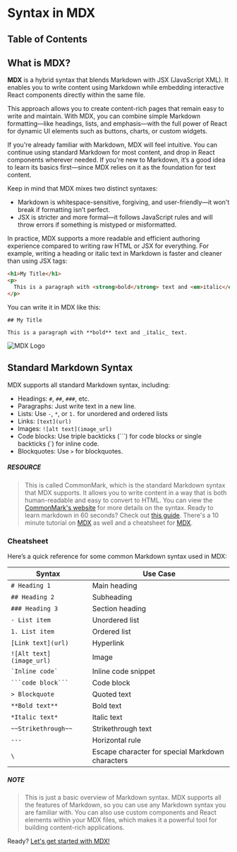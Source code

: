 
# Syntax in MDX

## Table of Contents

## What is MDX?

**MDX** is a hybrid syntax that blends Markdown with JSX (JavaScript XML). It enables you to write content using Markdown while embedding interactive React components directly within the same file.

This approach allows you to create content-rich pages that remain easy to write and maintain. With MDX, you can combine simple Markdown formatting—like headings, lists, and emphasis—with the full power of React for dynamic UI elements such as buttons, charts, or custom widgets.

If you're already familiar with Markdown, MDX will feel intuitive. You can continue using standard Markdown for most content, and drop in React components wherever needed. If you're new to Markdown, it’s a good idea to learn its basics first—since MDX relies on it as the foundation for text content.

Keep in mind that MDX mixes two distinct syntaxes:

- Markdown is whitespace-sensitive, forgiving, and user-friendly—it won't break if formatting isn’t perfect.
- JSX is stricter and more formal—it follows JavaScript rules and will throw errors if something is mistyped or misformatted.

In practice, MDX supports a more readable and efficient authoring experience compared to writing raw HTML or JSX for everything. For example, writing a heading or italic text in Markdown is faster and cleaner than using JSX tags:

```html
<h1>My Title</h1>
<p>
  This is a paragraph with <strong>bold</strong> text and <em>italic</em> text.
</p>
```

You can write it in MDX like this:

```mdx
## My Title

This is a paragraph with **bold** text and _italic_ text.
```

![MDX Logo](https://images.icon-icons.com/3912/PNG/512/mdx_logo_icon_247755.png)

## Standard Markdown Syntax

MDX supports all standard Markdown syntax, including:

- Headings: `#`, `##`, `###`, etc.
- Paragraphs: Just write text in a new line.
- Lists: Use `-`, `*`, or `1.` for unordered and ordered lists
- Links: `[text](url)`
- Images: `![alt text](image_url)`
- Code blocks: Use triple backticks (```) for code blocks or single backticks (`) for inline code.
- Blockquotes: Use `>` for blockquotes.

##### RESOURCE

> This is called CommonMark, which is the standard Markdown syntax that MDX supports. It allows you to write content in a way that is both human-readable and easy to convert to HTML. You can view the [CommonMark's website](https://commonmark.org/) for more details on the syntax. Ready to learn markdown in 60 seconds? Check out [this guide](https://commonmark.org/help/). There's a 10 minute tutorial on [MDX](https://mdxjs.com/getting-started/intro/) as well and a cheatsheet for [MDX](https://www.markdownguide.org/cheat-sheet/).

### Cheatsheet

Here’s a quick reference for some common Markdown syntax used in MDX:

| Syntax                   | Use Case                                         |
| ------------------------ | ------------------------------------------------ |
| `# Heading 1`            | Main heading                                     |
| `## Heading 2`           | Subheading                                       |
| `### Heading 3`          | Section heading                                  |
| `- List item`            | Unordered list                                   |
| `1. List item`           | Ordered list                                     |
| `[Link text](url)`       | Hyperlink                                        |
| `![Alt text](image_url)` | Image                                            |
| `` `Inline code` ``      | Inline code snippet                              |
| ` ```code block``` `     | Code block                                       |
| `> Blockquote`           | Quoted text                                      |
| `**Bold text**`          | Bold text                                        |
| `*Italic text*`          | Italic text                                      |
| `~~Strikethrough~~`      | Strikethrough text                               |
| `---`                    | Horizontal rule                                  |
| `\`                      | Escape character for special Markdown characters |

##### NOTE

> This is just a basic overview of Markdown syntax. MDX supports all the features of Markdown, so you can use any Markdown syntax you are familiar with. You can also use custom components and React elements within your MDX files, which makes it a powerful tool for building content-rich applications.

Ready? [Let's get started with MDX!](/blog-website/introduction-to-MDX/mdx-components)

<BackToTop />
